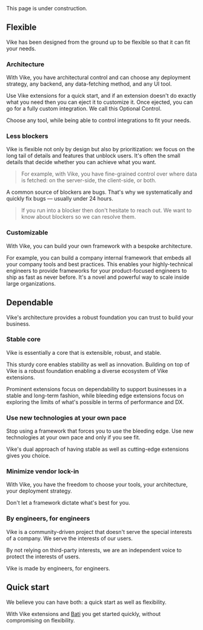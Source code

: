 
<Link href="#flexible" /><br/>
<Link href="#dependable" /><br/>
<Link href="#quick-start" />

<Construction>This page is under construction.</Construction>


## Flexible

Vike has been designed from the ground up to be flexible so that it can fit your needs.

### Architecture

With Vike, you have architectural control and can choose any deployment strategy, any backend, any data-fetching method, and any UI tool.

Use <Link href="/extensions">Vike extensions</Link> for a quick start, and if an extension doesn't do exactly what you need then you can eject it to customize it. Once ejected, you can go for a fully custom integration. We call this <Link href="/optional-control">Optional Control</Link>.

Choose any tool, while being able to control integrations to fit your needs.

### Less blockers

Vike is flexible not only by design but also by prioritization: we focus on the long tail of details and features that unblock users. It's often the small details that decide whether you can achieve what you want.

> For example, with Vike, you have <Link href="/data#client-side">fine-grained control over where data is fetched</Link>: on the server-side, the client-side, or both.

A common source of blockers are bugs. That's why we systematically and quickly fix bugs &mdash; usually under 24 hours.

> If you run into a blocker then don't hesitate to <Link href="/faq#i-ve-difficulties-integrating-a-tool-can-i-get-help">reach out</Link>. We want to know about blockers so we can resolve them.

### Customizable

With Vike, you can build your own framework with a bespoke architecture.

For example, you can build a company internal framework that embeds all your company tools and best practices. This enables your highly-technical engineers to provide frameworks for your product-focused engineers to ship as fast as never before. It's a novel and powerful way to scale inside large organizations.


## Dependable

Vike's architecture provides a robust foundation you can trust to build your business.

### Stable core

Vike is essentially a core that is extensible, robust, and stable.

This sturdy core enables stability as well as innovation. Building on top of Vike is a robust foundation enabling a diverse ecosystem of <Link href="/extensions">Vike extensions</Link>.

Prominent extensions focus on dependability to support businesses in a stable and long-term fashion, while bleeding edge extensions focus on exploring the limits of what's possible in terms of performance and DX.

### Use new technologies at your own pace

Stop using a framework that forces you to use the bleeding edge. Use new technologies at your own pace and only if you see fit.

Vike's dual approach of having stable as well as cutting-edge extensions gives you choice.

### Minimize vendor lock-in

With Vike, you have the freedom to choose your tools, your architecture, your deployment strategy.

Don't let a framework dictate what's best for you.

### By engineers, for engineers

Vike is a community-driven project that doesn't serve the special interests of a company. We serve the interests of our users.

By not relying on third-party interests, we are an independent voice to protect the interests of users.

Vike is made by engineers, for engineers.

## Quick start

We believe you can have both: a quick start as well as flexibility.

With <Link href="/extensions">Vike extensions</Link> and [Bati](https://batijs.dev) you get started quickly, without compromising on flexibility.

